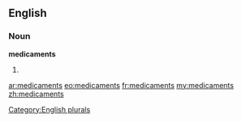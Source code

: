==English==

===Noun===
'''medicaments'''

# {{plural of|[[medicament]]}}

[[Category:English plurals]]

[[ar:medicaments]]
[[eo:medicaments]]
[[fr:medicaments]]
[[my:medicaments]]
[[zh:medicaments]]